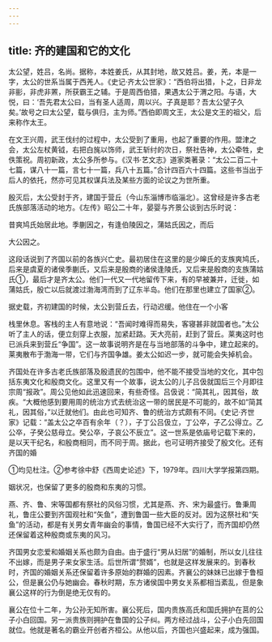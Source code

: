 ```yaml
---
---
---
```

title: 齐的建国和它的文化
---



太公望，姓吕，名尚。据称，本姓姜氏，从其封地，故又姓吕。姜，羌，本是一字，太公的世系当属于西羌人。《史记·齐太公世家》：“西伯将出猎，卜之，日非龙非彨，非虎非罴，所获霸王之辅。于是周西伯猎，果遇太公于渭之阳。与语，大悦，曰：‘吾先君太公曰，当有圣人适周，周以兴。子真是耶？吾太公望子久矣。’故号之曰太公望，载与俱归，主为师。”西伯即周文王，太公是文王的祖父，后来称作太王。

在文王兴周，武王伐纣的过程中，太公受到了重用，也起了重要的作用。盟津之会，太公左杖黄钺，右把白旄以饰师，武王斩纣的次日，祭社告神，太公牵牲，史佚策祝。周初新政，太公多所参与。《汉书·艺文志》道家类著录：“太公二百二十七篇，谋八十一篇，言七十一篇，兵八十五篇。”合计四百六十四篇。这些书当出于后人的依托，然亦可见其权谋兵法及某些方面的论议之为世所重。

殷灭后，太公受封于齐，建国于营丘（今山东淄博市临淄北）。这曾经是许多古老氏族部落活动的地方。《左传》昭公二十年，晏婴与齐景公谈到古乐时说：

昔爽鸠氏始居此地。季蒯因之，有逢伯陵因之，蒲姑氏因之，而后

大公因之。

这段话说到了齐国以前的各族兴亡史。最初居住在这里的是少皞氏的支族爽鸠氏，后来是虞夏的诸侯季蒯氏，又后来是殷商的诸侯逢陵氏，又后来是殷商的支族蒲姑氏①，最后才是齐太公。他们一代又一代地留传下来，有的早被兼并，迁徙，如蒲姑氏，殷亡以后就渡过渤海湾而到了辽东半岛。他们在那里也建立了国家②。

据史载，齐初建国的时候，太公到营丘去，行动迟缓。他住在一个小客

栈里休息。客栈的主人有意地说：“吾闻时难得而易失，客寝甚非就国者也。”太公听了主人的话，便立刻穿上衣服，加紧赶路。天大亮前，赶到了营丘。莱夷这时也已派兵来到营丘“争国”。这一故事说明齐是在与当地部落的斗争中，建立起来的。莱夷散布于渤海一带，它们与齐国争雄。姜太公如迟一步，就可能会失掉机会。

齐国处在许多古老氏族部落及殷遗民的包围中，他不能不接受当地的文化，其中包括东夷文化和殷商文化。这里又有一个故事，说太公的儿子吕伋就国后三个月即往宗周“报政”。周公见他如此迅速回来，有些奇怪。吕伋说：“简其礼，因其俗，故疾。“大概他感到要用周的统治方式去统治这一带的居民是不可能的，故不如“简其礼，因其俗，”以迁就他们。由此也可知齐、鲁的统治方式颇有不同。《史记·齐世家》记载：“盖太公之卒百有余年（？），子丁公吕伋立，丁公卒，子乙公得立。乙公卒，子癸公慈母立。癸公卒，子哀公不辰立”。这一世系是依庙号记载下来的，是以天干纪名，和殷商相同，而不同于周。据此，也可证明齐接受了殷文化。还有齐国的婚

①均见杜注。②参考徐中舒《西周史论述》下，1979年。四川大学学报第四期。

姻状况，也保留了更多的殷商和东夷的习惯。

燕、齐、鲁、宋等国都有祭社的风俗习惯，尤其是燕、齐、宋为最盛行。鲁秉周礼，鲁庄公要到齐国观社和“矢鱼”，遭到鲁国一些大臣的反对。因为这祭社和“矢鱼”的活动，都是有关男女青年幽会的事情，鲁国已经不大实行了，而齐国却仍然还保留着这种殷商或东夷的风习。

齐国男女恋爱和婚姻关系也颇为自由。由于盛行“男从妇居”的婚制，所以女儿往往不出嫁，而是男子来女家生活。后世所谓“赘婿”，也就是这样发展来的。到春秋时，齐国的婚姻关系还保留着许多原始的群婚的因素。齐襄公的妹妹已出嫁于鲁桓公，但是襄公仍与她幽会。春秋时期，东方诸侯国中男女关系都相当紊乱，但是象襄公这样的行为倒是绝无仅有的。

襄公在位十二年，为公孙无知所害。襄公死后，国内贵族高氏和国氏拥护在莒的公子小白回国。另一派贵族则拥护在鲁国的公子纠。两方经过战斗，公子小白先回国就位。他就是著名的霸业开创者齐桓公。从他以后，齐国也兴盛起来，成为强国。